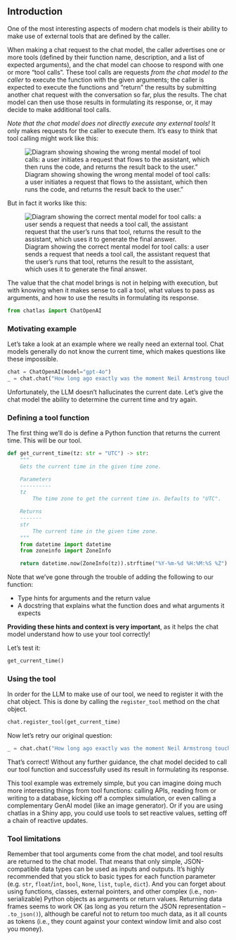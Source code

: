 ## Introduction

One of the most interesting aspects of modern chat models is their ability to make use of external tools that are defined by the caller.

When making a chat request to the chat model, the caller advertises one or more tools (defined by their function name, description, and a list of expected arguments), and the chat model can choose to respond with one or more "tool calls". These tool calls are requests *from the chat model to the caller* to execute the function with the given arguments; the caller is expected to execute the functions and "return" the results by submitting another chat request with the conversation so far, plus the results. The chat model can then use those results in formulating its response, or, it may decide to make additional tool calls.

*Note that the chat model does not directly execute any external tools!* It only makes requests for the caller to execute them. It's easy to think that tool calling might work like this:

![Diagram showing showing the wrong mental model of tool calls: a user initiates a request that flows to the assistant, which then runs the code, and returns the result back to the user."](images/tool-calling-wrong.svg)

But in fact it works like this:

![Diagram showing the correct mental model for tool calls: a user sends a request that needs a tool call, the assistant request that the user's runs that tool, returns the result to the assistant, which uses it to generate the final answer.](images/tool-calling-right.svg)

The value that the chat model brings is not in helping with execution, but with knowing when it makes sense to call a tool, what values to pass as arguments, and how to use the results in formulating its response.

```python
from chatlas import ChatOpenAI
```

### Motivating example

Let's take a look at an example where we really need an external tool. Chat models generally do not know the current time, which makes questions like these impossible.

```python
chat = ChatOpenAI(model="gpt-4o")
_ = chat.chat("How long ago exactly was the moment Neil Armstrong touched down on the moon?")
```

Unfortunately, the LLM doesn't hallucinates the current date. Let's give the chat model the ability to determine the current time and try again.

### Defining a tool function

The first thing we'll do is define a Python function that returns the current time. This will be our tool.

```python
def get_current_time(tz: str = "UTC") -> str:
    """
    Gets the current time in the given time zone.

    Parameters
    ----------
    tz
        The time zone to get the current time in. Defaults to "UTC".

    Returns
    -------
    str
        The current time in the given time zone.
    """
    from datetime import datetime
    from zoneinfo import ZoneInfo

    return datetime.now(ZoneInfo(tz)).strftime("%Y-%m-%d %H:%M:%S %Z")
```

Note that we've gone through the trouble of adding the following to our function: 

- Type hints for arguments and the return value
- A docstring that explains what the function does and what arguments it expects

**Providing these hints and context is very important**, as it helps the chat model understand how to use your tool correctly!

Let's test it:

```python
get_current_time()
```


### Using the tool

In order for the LLM to make use of our tool, we need to register it with the chat object. This is done by calling the `register_tool` method on the chat object.

```python
chat.register_tool(get_current_time)
```

Now let's retry our original question:

```python
_ = chat.chat("How long ago exactly was the moment Neil Armstrong touched down on the moon?")
```

That's correct! Without any further guidance, the chat model decided to call our tool function and successfully used its result in formulating its response.

This tool example was extremely simple, but you can imagine doing much more interesting things from tool functions: calling APIs, reading from or writing to a database, kicking off a complex simulation, or even calling a complementary GenAI model (like an image generator). Or if you are using chatlas in a Shiny app, you could use tools to set reactive values, setting off a chain of reactive updates.

### Tool limitations

Remember that tool arguments come from the chat model, and tool results are returned to the chat model. That means that only simple, JSON-compatible data types can be used as inputs and outputs. It's highly recommended that you stick to basic types for each function parameter (e.g. `str`, `float`/`int`, `bool`, `None`, `list`, `tuple`, `dict`). And you can forget about using functions, classes, external pointers, and other complex (i.e., non-serializable) Python objects as arguments or return values. Returning data frames seems to work OK (as long as you return the JSON representation -- `.to_json()`), although be careful not to return too much data, as it all counts as tokens (i.e., they count against your context window limit and also cost you money).
